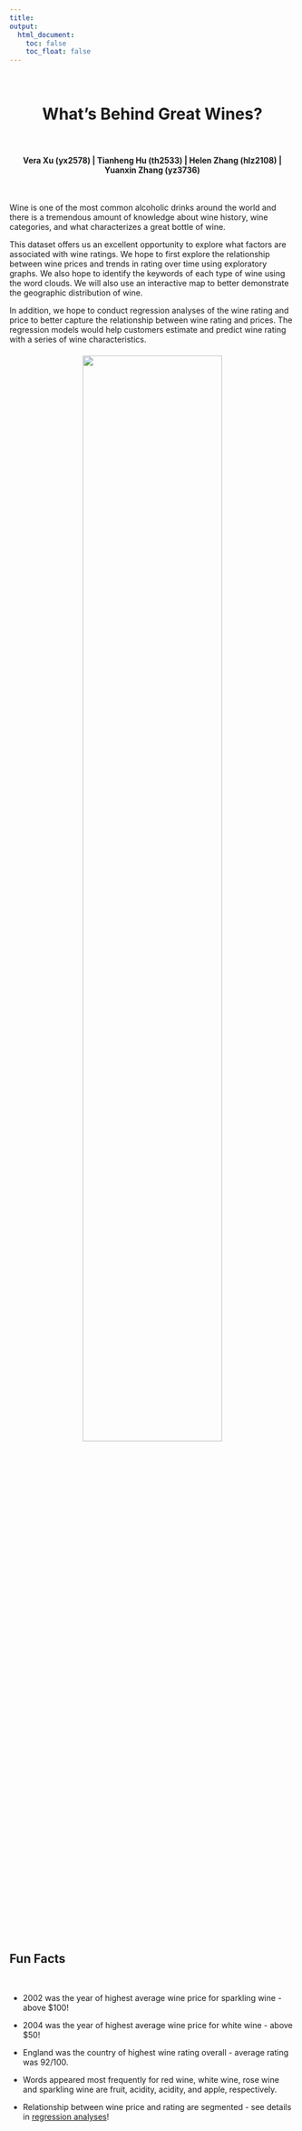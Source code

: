 ```yaml
---
title:
output: 
  html_document:
    toc: false
    toc_float: false
---
```


<br>

<h1 style="text-align: center;" markdown="1">What's Behind Great Wines?</h1>

<br>

<h4 style="text-align: center;" markdown="1">**Vera Xu (yx2578) | Tianheng Hu (th2533) | Helen Zhang (hlz2108) | Yuanxin Zhang (yz3736)**</h1>


<br>

Wine is one of the most common alcoholic drinks around the world and there is a tremendous amount of knowledge about wine history, wine categories, and what characterizes a great bottle of wine.

This dataset offers us an excellent opportunity to explore what factors are associated with wine ratings. We hope to first explore the relationship between wine prices and trends in rating over time using exploratory graphs. We also hope to identify the keywords of each type of wine using the word clouds. We will also use an interactive map to better demonstrate the geographic distribution of wine.

In addition, we hope to conduct regression analyses of the wine rating and price to better capture the relationship between wine rating and prices. The regression models would help customers estimate and predict wine rating with a series of wine characteristics.

<h6 style="text-align: center;" markdown="1"><img src="image/all_wine_wordcloud.png" style="width:70%"></h6>

<br>

## Fun Facts

<br>

* 2002 was the year of highest average wine price for sparkling wine - above $100!

* 2004 was the year of highest average wine price for white wine - above $50!

* England was the country of highest wine rating overall - average rating was 92/100.

* Words appeared most frequently for red wine, white wine, rose wine and sparkling wine are fruit, acidity, acidity, and apple, respectively.

* Relationship between wine price and rating are segmented - see details in [regression analyses](regression.html)!






